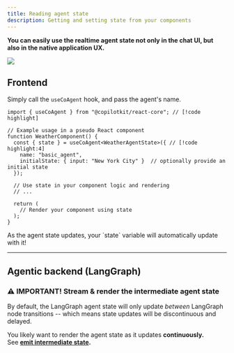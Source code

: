 ```yaml
---
title: Reading agent state
description: Getting and setting state from your components
---
```


**You can easily use the realtime agent state not only in the chat UI, but also in the native application UX.**

<Frame>
  <img src="/images/coagents/intermediate-state.gif" />
</Frame>

## Frontend

<Steps>
<Step>

Simply call the `useCoAgent` hook, and pass the agent's name.


```tsx
import { useCoAgent } from "@copilotkit/react-core"; // [!code highlight]

// Example usage in a pseudo React component
function WeatherComponent() {
  const { state } = useCoAgent<WeatherAgentState>({ // [!code highlight:4]
    name: "basic_agent",
    initialState: { input: "New York City" }  // optionally provide an initial state
  });

  // Use state in your component logic and rendering
  // ...

  return (
    // Render your component using state
  );
}
```

</Step>


<Step>
As the agent state updates, your `state` variable will automatically update with it!
</Step>

</Steps>


---

## Agentic backend (LangGraph)
<Steps>
<Step>

### ⚠️ IMPORTANT! Stream & render the intermediate agent state
By default, the LangGraph agent state will only update *between* LangGraph node transitions --
which means state updates will be discontinuous and delayed.

You likely want to render the agent state as it updates **continuously.**<br/>
See **[emit intermediate state](/coagents/advanced/intermediate-state-streaming).**


</Step>
</Steps>
